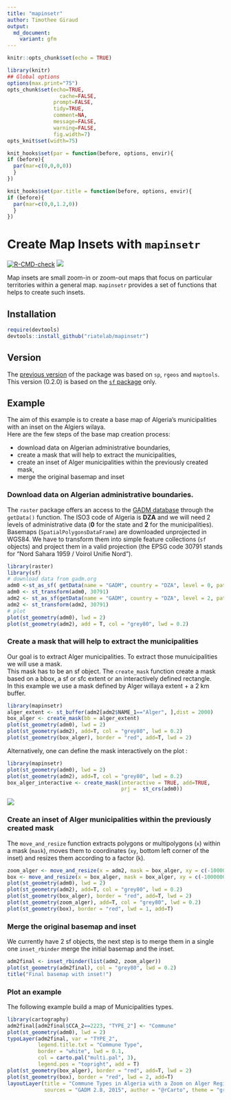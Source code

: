 ```yaml
---
title: "mapinsetr"
author: Timothee Giraud
output:
  md_document:
    variant: gfm
---
```


```r
knitr::opts_chunk$set(echo = TRUE)
```

```r
library(knitr)
## Global options
options(max.print="75")
opts_chunk$set(echo=TRUE,
	             cache=FALSE,
               prompt=FALSE,
               tidy=TRUE,
               comment=NA,
               message=FALSE,
               warning=FALSE, 
               fig.width=7)
opts_knit$set(width=75)

knit_hooks$set(par = function(before, options, envir){
if (before){
  par(mar=c(0,0,0,0))
  } 
})

knit_hooks$set(par.title = function(before, options, envir){
if (before){
  par(mar=c(0,0,1.2,0))
  } 
})
```

# Create Map Insets with `mapinsetr`


<!-- badges: start -->
[![R-CMD-check](https://github.com/riatelab/mapinsetr/actions/workflows/R-CMD-check.yaml/badge.svg)](https://github.com/riatelab/mapinsetr/actions/workflows/R-CMD-check.yaml)
![](https://img.shields.io/badge/license-GPL--3-brightgreen.svg?style=flat)
<!-- badges: end -->

Map insets are small zoom-in or zoom-out maps that focus on particular territories within a general map. `mapinsetr` provides a set of functions that helps to create such insets.  
  
## Installation
```r
require(devtools)
devtools::install_github("riatelab/mapinsetr")
```


## Version 
The [previous version](https://github.com/riatelab/mapinsetr/releases/tag/v0.1.0) of the package was based on `sp`, `rgeos` and `maptools`.   
This version (0.2.0) is based on the [`sf` package](https://github.com/r-spatial/sf) only. 

## Example

The aim of this example is to create a base map of Algeria's municipalities with an inset on the Algiers wilaya.   
Here are the few steps of the base map creation process:  

- download data on Algerian administrative boundaries,   
- create a mask that will help to extract the municipalities,   
- create an inset of Alger municipalities within the previously created mask,    
- merge the original basemap and inset


### Download data on Algerian administrative boundaries.

The `raster` package offers an access to the [GADM database](http://www.gadm.org/) through the `getData()` function. 
The ISO3 code of Algeria is **DZA** and we will need 2 levels of administrative data (**0** for the state and **2** for the municipalities).   
Basemaps (`SpatialPolygonsDataFrame`) are downloaded unprojected in WGS84. We have to transform them into simple feature collections (`sf` objects) and project them in a valid projection (the EPSG code 30791 stands for "Nord Sahara 1959 / Voirol Unifie Nord").   

```r
library(raster)
library(sf)
# download data from gadm.org
adm0 <-st_as_sf( getData(name = "GADM", country = "DZA", level = 0, path = tempdir() ))
adm0 <- st_transform(adm0, 30791)
adm2 <- st_as_sf(getData(name = "GADM", country = "DZA", level = 2, path = tempdir()))
adm2 <- st_transform(adm2, 30791)
# plot
plot(st_geometry(adm0), lwd = 2)
plot(st_geometry(adm2), add = T, col = "grey80", lwd = 0.2)

```

### Create a mask that will help to extract the municipalities
Our goal is to extract Alger municipalities. To extract those munuicipalities we will use a mask.   
This mask has to be an sf object. The `create_mask` function create a mask based on a bbox, a sf or sfc extent or an interactively defined rectangle.  
In this example we use a mask defined by Alger willaya extent + a 2 km buffer. 

```r
library(mapinsetr)
alger_extent <- st_buffer(adm2[adm2$NAME_1=="Alger", ],dist = 2000)
box_alger <- create_mask(bb = alger_extent)
plot(st_geometry(adm0), lwd = 2)
plot(st_geometry(adm2), add=T, col = "grey80", lwd = 0.2)
plot(st_geometry(box_alger), border = "red", add=T, lwd = 2)
```



Alternatively, one can define the mask interactively on the plot :
```r
library(mapinsetr)
plot(st_geometry(adm0), lwd = 2)
plot(st_geometry(adm2), add=T, col = "grey80", lwd = 0.2)
box_alger_interactive <- create_mask(interactive = TRUE, add=TRUE, 
                                     prj =  st_crs(adm0))
```

![](README_files/inter.gif)



### Create an inset of Alger municipalities within the previously created mask

The `move_and_resize` function extracts polygons or multipolygons (`x`) within a mask (`mask`), moves them to coordinates (`xy`, bottom left corner of the inset) and resizes them according to a factor (`k`). 

```r
zoom_alger <- move_and_resize(x = adm2, mask = box_alger, xy = c(-1000000,  -100000), k = 15)
box <- move_and_resize(x = box_alger, mask = box_alger, xy = c(-1000000,  -100000), k = 15)
plot(st_geometry(adm0), lwd = 2)
plot(st_geometry(adm2), add=T, col = "grey80", lwd = 0.2)
plot(st_geometry(box_alger), border = "red", add=T, lwd = 2)
plot(st_geometry(zoom_alger), add=T, col = "grey80", lwd = 0.2)
plot(st_geometry(box), border = "red", lwd = 1, add=T)
```


### Merge the original basemap and inset
We currently have 2 sf objects, the next step is to merge them in a single one 
`inset_rbinder` merge the initial basemap and the inset. 

```r

adm2final <- inset_rbinder(list(adm2, zoom_alger))
plot(st_geometry(adm2final), col = "grey80", lwd = 0.2)
title("Final basemap with inset!")

```

### Plot an example
The following example build a map of Municipalities types. 

```r
library(cartography)
adm2final[adm2final$CCA_2==2223, "TYPE_2"] <- "Commune"
plot(st_geometry(adm0), lwd = 2)
typoLayer(adm2final, var = "TYPE_2", 
          legend.title.txt = "Commune Type",
          border = "white", lwd = 0.1, 
          col = carto.pal("multi.pal", 3), 
          legend.pos = "topright", add = T)
plot(st_geometry(box_alger), border = "red", add=T, lwd = 2)
plot(st_geometry(box), border = "red", lwd = 2, add=T)
layoutLayer(title = "Commune Types in Algeria with a Zoom on Alger Region", 
            sources = "GADM 2.8, 2015", author = "@rCarto", theme = "green.pal")
```
